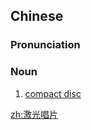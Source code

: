 ==Chinese==
{{zh-forms|type=22}}

===Pronunciation===
{{zh-pron
|m=jīguāng chàngpiàn,jīguāng chàngpiān,er=y,2er=y
|c=gik1 gwong1 coeng3 pin3-2
|cat=n
}}

===Noun===
{{zh-noun}}

# [[compact disc]]

[[zh:激光唱片]]